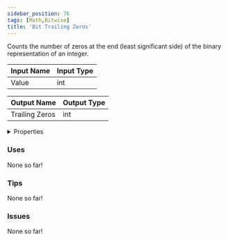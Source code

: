 ```yaml
---
sidebar_position: 76
tags: [Math,Bitwise]
title: 'Bit Trailing Zeros'
---
```


Counts the number of zeros at the end (least significant side) of the binary representation of an integer.






<EsbSvg />

| Input Name | Input Type |
|-----------|-----------|
| Value | int |

| Output Name | Output Type |
|-----------|-----------|
| Trailing Zeros | int |


<details>
  <summary>Properties</summary>
  <div>
    <div>
    <table>
      <thead>
        <tr>
          <th>Is beta required?</th>
          <th>❌</th>
        </tr>
        <tr>
          <th>Is this chip a trolling risk?</th>
          <th>❌</th>
        </tr>
        <tr>
          <th>Is this chip a role assignment risk?</th>
          <th>❌</th>
        </tr>
        <tr>
          <th>Chip UUID</th>
          <th>773d361e-3761-497b-9dec-b5e5313a5a2c</th>
        </tr>
      </thead>
    </table>
    </div>
  </div>
</details>

### Uses

None so far!

### Tips

None so far!

### Issues

None so far!